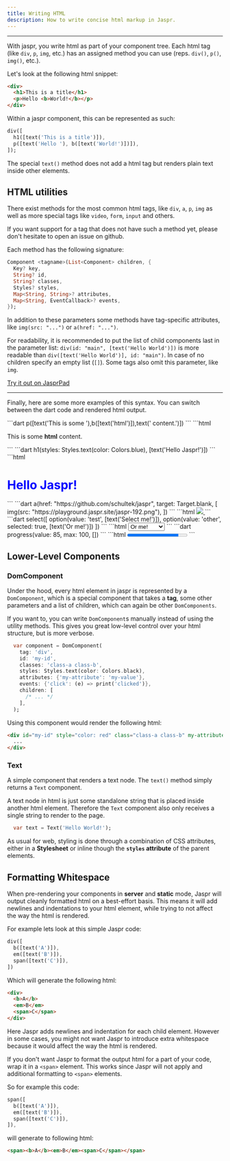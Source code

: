 ```yaml
---
title: Writing HTML
description: How to write concise html markup in Jaspr.
---
```


---

With jaspr, you write html as part of your component tree. Each html tag (like `div`, `p`, `img`, etc.) has an assigned
method you can use (reps. `div()`, `p()`, `img()`, etc.).

Let's look at the following html snippet:

```html
<div>
  <h1>This is a title</h1>
  <p>Hello <b>World!</b></p>
</div>
```

Within a jaspr component, this can be represented as such:

```dart
div([
  h1([text('This is a title')]),
  p([text('Hello '), b([text('World!')])]),
]);
```

The special `text()` method does not add a html tag but renders plain text inside other elements.

## HTML utilities

There exist methods for the most common html tags, like `div`, `a`, `p`, `img` as well as more special tags like
`video`, `form`, `input` and others.

<Info>
If you want support for a tag that does not have such a method yet, please don't hesitate to open an issue on github.
</Info>

Each method has the following signature:

```dart
Component <tagname>(List<Component> children, {
  Key? key,
  String? id,
  String? classes,
  Styles? styles,
  Map<String, String>? attributes,
  Map<String, EventCallback>? events,
});
```

In addition to these parameters some methods have tag-specific attributes, like `img(src: "...")` or `a(href: "...")`.

For readability, it is recommended to put the list of child components last in the parameter list:
`div(id: "main", [text('Hello World')])` is more readable than `div([text('Hello World')], id: "main")`.
In case of no children specify an empty list (`[]`). Some tags also omit this parameter, like `img`.

[Try it out on JasprPad](https://playground.jaspr.site/?sample=html)

---

Finally, here are some more examples of this syntax. You can switch between the dart code and rendered html output.

<CodeGroup title="Paragraph with rich text">
  ```dart
    p([text('This is some '),b([text('html')]),text(' content.')])
  ```
  ```html
    <p>This is some <b>html</b> content.</p>
  ```
</CodeGroup>

<CodeGroup title="Heading with blue text">
    ```dart
    h1(styles: Styles.text(color: Colors.blue), [text('Hello Jaspr!')])
    ```
    ```html
    <h1 style="color: blue;">Hello Jaspr!</h1>
    ```
</CodeGroup>

<CodeGroup title="Anchor with an image">
  ```dart
    a(href: "https://github.com/schultek/jaspr", target: Target.blank, [
      img(src: "https://playground.jaspr.site/jaspr-192.png"),
    ])
  ```
  ```html
    <a href="https://github.com/schultek/jaspr" target="_blank">
      <img src="https://playground.jaspr.site/jaspr-192.png" />
    </a>
  ```
</CodeGroup>

<CodeGroup title="Select input">
  ```dart
    select([
      option(value: 'test', [text('Select me!')]),
      option(value: 'other', selected: true, [text('Or me!')])
    ])
  ```
  ```html
    <select>
      <option value="test">Select me!</option>
      <option value="other" selected>Or me!</option>
    </select>
  ```
</CodeGroup>

<CodeGroup title="Progress bar">
    ```dart
    progress(value: 85, max: 100, [])
    ```
    ```html
    <progress value="85" max="100"></progress>
    ```
</CodeGroup>

## Lower-Level Components

### DomComponent

Under the hood, every html element in jaspr is represented by a `DomComponent`, which is a special component that takes
a **tag**, some other parameters and a list of children, which can again be other `DomComponents`.

If you want to, you can write `DomComponent`s manually instead of using the utility methods. This gives you great low-level
control over your html structure, but is more verbose.

```dart
  var component = DomComponent(
    tag: 'div',
    id: 'my-id',
    classes: 'class-a class-b',
    styles: Styles.text(color: Colors.black),
    attributes: {'my-attribute': 'my-value'},
    events: {'click': (e) => print('clicked')},
    children: [
      /* ... */
    ],
  );
```

Using this component would render the following html:

```html
<div id="my-id" style="color: red" class="class-a class-b" my-attribute="my-value">
  ...
</div>
```

### Text

A simple component that renders a text node. The `text()` method simply returns a `Text` component.

A text node in html is just some standalone string that is placed inside another html element. Therefore the `Text`
component also only receives a single string to render to the page.

```dart
  var text = Text('Hello World!');
```

As usual for web, styling is done through a combination of CSS attributes, either in a **Stylesheet** or inline though
the **`styles` attribute** of the parent elements.

## Formatting Whitespace

When pre-rendering your components in **server** and **static** mode, Jaspr will output cleanly formatted html on a best-effort
basis. This means it will add newlines and indentations to your html element, while trying to not affect the way the html
is rendered.

For example lets look at this simple Jaspr code:

```dart
div([
  b([text('A')]),
  em([text('B')]),
  span([text('C')]),
])
```

Which will generate the following html:

```html
<div>
  <b>A</b>
  <em>B</em>
  <span>C</span>
</div>
```

Here Jaspr adds newlines and indentation for each child element. However in some cases, you might not want Jaspr
to introduce extra whitespace because it would affect the way the html is rendered.

If you don't want Jaspr to format the output html for a part of your code, wrap it in a `<span>` element. This works
since Jaspr will not apply and additional formatting to `<span>` elements.

So for example this code:

```dart
span([
  b([text('A')]),
  em([text('B')]),
  span([text('C')]),
]),
```

will generate to following html:

```html
<span><b>A</b><em>B</em><span>C</span></span>
```
